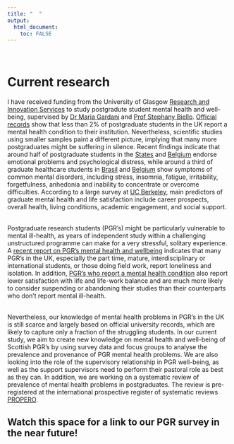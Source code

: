 ```yaml
---
title: "  "
output: 
  html_document:
    toc: FALSE
---
```

<br>

# **Current research**
I have received funding from the University of Glasgow [Research and Innovation Services](https://www.gla.ac.uk/myglasgow/ris/) to study postgradute student mental health and well-being, supervised by [Dr Maria Gardani](http://https://www.gla.ac.uk/schools/psychology/staff/mariagardani/) and [Prof Stephany Biello](https://www.gla.ac.uk/schools/psychology/staff/stephanybiello/). [Official records](https://www.hesa.ac.uk/data-and-analysis/students/table-15) show that less than 2% of postgraduate students in the UK report a mental health condition to their institution. Nevertheless, scientific studies using smaller samples paint a different picture, implying that many more postgraduates might be suffering in silence. Recent findings indicate that around half of postgraduate students in the  [States](https://www.deepdyve.com/lp/springer-journal/mental-health-and-suicidal-behavior-among-graduate-students-5eH2yfCwem?key=springer) and [Belgium](https://ciencias.ulisboa.pt/sites/default/files/fcul/investigacao/Work%20organization%20and%20mental%20health%20problems%20in%20PhD%20students.pdf) endorse emotional problems and psychological distress, while around a third of graduate healthcare students in [Brasil](http://www.scielo.br/pdf/rbp/v27n3/a07v27n3.pdf) and [Belgium](https://ciencias.ulisboa.pt/sites/default/files/fcul/investigacao/Work%20organization%20and%20mental%20health%20problems%20in%20PhD%20students.pdf) show symptoms of common mental disorders, including stress, insomnia, fatigue, irritability, forgetfulness, anhedonia and inability to concentrate or overcome difficulties. According to a large survey at [UC Berkeley](http://ga.berkeley.edu/wp-content/uploads/2015/04/wellbeingreport_2014.pdf), main predictors of graduate mental health and life satisfaction include career prospects, overall health, living conditions, academic engagement, and social support.

<br>
Postgraduate research students (PGR’s) might be particularly vulnerable to mental ill-health, as years of independent study within a challenging unstructured programme can make for a very stressful, solitary experience. A [recent report on PGR’s mental health and wellbeing](https://re.ukri.org/documents/2018/mental-health-report/
) indicates that many PGR’s in the UK, especially the part time, mature, interdisciplinary or international students, or those doing field work, report loneliness and isolation. In addition, [PGR’s who report a mental health condition](https://www.heacademy.ac.uk/knowledge-hub/postgraduate-research-experience-survey-report-2017) also report lower satisfaction with life and life-work balance and are much more likely to consider suspending or abandoning their studies than their counterparts who don't report mental ill-health. 

<br>
Nevertheless, our knowledge of mental health problems in PGR’s in the UK is still scarce and largely based on official university records, which are likely to capture only a fraction of the struggling students. In our current study, we aim to create new knowledge on mental health and well-being of Scottish PGR's by using survey data and focus groups to analyse the prevalence and provenance of PGR mental health problems. We are also looking into the role of the supervisory relationship in PGR well-being, as well as the support supervisors need to perform their pastoral role as best as they can. In addition, we are working on a systematic review of prevalence of mental health problems in postgraduates. The review is pre-registered at the international prospective register of systematic reviews [PROPERO](https://www.crd.york.ac.uk/prospero/display_record.php?RecordID=72914).

## **Watch this space for a link to our PGR survey in the near future!**





